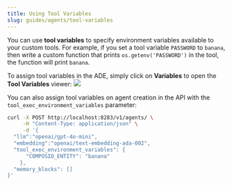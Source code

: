 ```yaml
---
title: Using Tool Variables
slug: guides/agents/tool-variables
---
```


You can use **tool variables** to specify environment variables available to your custom tools.
For example, if you set a tool variable `PASSWORD` to `banana`, then write a custom function that prints `os.getenv('PASSWORD')` in the tool, the function will print `banana`.

To assign tool variables in the ADE, simply click on **Variables** to open the **Tool Variables** viewer:
<img src="../../images/tool_variables.png" />

You can also assign tool variables on agent creation in the API with the `tool_exec_environment_variables` parameter:
```sh
curl -X POST http://localhost:8283/v1/agents/ \
     -H "Content-Type: application/json" \
     -d '{
  "llm":"openai/gpt-4o-mini",
  "embedding":"openai/text-embedding-ada-002",
  "tool_exec_environment_variables": {
      "COMPOSIO_ENTITY": "banana"
    },
  "memory_blocks": []
}'
```
